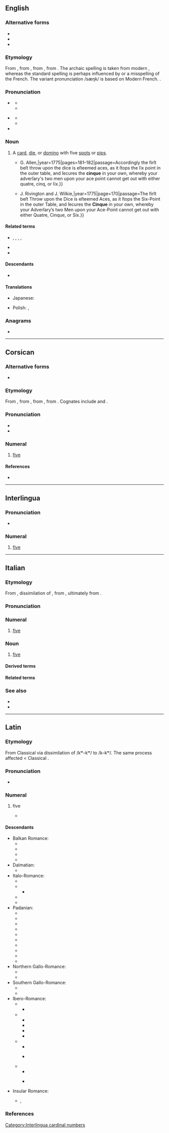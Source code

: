 {{also|Cinque|cinquè}}
==English==

===Alternative forms===
* {{alt|en|cinq||archaic}}
* {{alt|en|sinque||obsolete}}
* {{alt|en|sink|sank||misspellings}}

===Etymology===
{{PIE word|en|pénkʷe}}
From {{inh|en|enm|cink}}, from {{der|en|frm|cinq}}, from {{der|en|VL.|cīnque}}, from {{der|en|la|quīnque}}. The archaic spelling {{m|en|cinq}} is taken from modern {{cog|fr|cinq}}, whereas the standard spelling is perhaps influenced by {{cog|it|cinque}} or a misspelling of the French. The variant pronunciation /sæŋk/ is based on Modern French. {{doublet|en|five|punch|id2=beverage|pimp|id3=five|Pompeii}}.

===Pronunciation===
* {{a|UK|US}} {{IPA|en|/sɪŋk/}}
** {{audio|en|en-us-sink.ogg|Audio (US)}}
** {{homophones|en|cinq|sink|sync|synch}}
* {{a|UK|US}} {{IPA|en|/sæŋk/}}
** {{audio|en|en-us-sank.ogg|Audio (US)}}
** {{homophones|en|cinq|sank}}
* {{rhymes|en|ɪŋk|æŋk|s=1}}

===Noun===
{{en-noun}}

# {{lb|en|dice|card games|dominoes}} A [[card]], [[die]], or [[domino]] with five [[spot]]s or [[pip]]s.
#* {{quote-book|en|author=“a Connoisseur”|chapter=Containing an Account of the Game of ''Back-gammon'', with the most approved Method of playing at it, and the Rules of the Game. Together with the Artifices and Legerdemains that are frequently practised at it.|title=Annals of Gaming; or, The Fair Player’s Sure Guide. Containing Original Treatises on the following Games.{{nb...|Whist. Hazard. Tennis. Lansquenet. Piquet. Billiards. Loo. Quadrille. Lottery. Back-Gammon. All-Fours. Comet, or Pope Joan. To which are subjoined all the Operations, Legerdemains, Manœuvres, Artifices, Tricks, Shuffles, Cuts, Crosses, or any possible indirect Means that can be introduced at those Games.}}|location=London|publisher={{...|Printed for}}G. Allen,{{nb...|No. 59, Pater-noster-Row.}}|year=1775|pages=181–182|passage=Accordingly the firſt beſt throw upon the dice is eſteemed aces, as it ſtops the ſix point in the outer table, and ſecures the '''cinque''' in your own, whereby your adverſary's two men upon your ace point cannot get out with either quatre, cinq, or ſix.}}
#* {{quote-book|en|chapter=Introduction to the Game of Back-Gammon; With the most approved Method of playing at it|editor=Charles Jones|title=Hoyle’s Games Improved. Being Practical Treatises on the following Fashionable Games,{{nb...|viz. Whist, Quadrille, Piquet, Chess, Back-Gammon, Billiards, Cricket, Tennis, Quinze, Hazard, and Lansquenet. In which are also contained, the Method of Betting at those Games upon equal, or advantageous Terms. Including the Laws of the several Games, as settled and agreed to at White’s and Stapleton’s Chocolate-houses.}}|location=London|publisher={{...|Printed for}}J. Rivington and J. Wilkie,{{nb...|St. Paul’s Church-Yard; S. Crowder and R. Baldwin, Pater-noster-Row; T. Caslon, and B. Law, Stationers-Court; T. Lowndes, Fleet-Street; F. Newbery, Ludgate-Street; W. Domville, Royal-Exchange; T. Becket, in the Strand; T. Davies, Covent-Garden; W. Davis, Piccadilly; and J. Ridley, St. James’s-Street.}}|year=1775|page=170|passage=The firſt beſt Throw upon the Dice is eſteemed Aces, as it ſtops the Six-Point in the outer Table, and ſecures the '''Cinque''' in your own, whereby your Adverſary’s two Men upon your Ace-Point cannot get out with either Quatre, Cinque, or Six.}}

====Related terms====
* {{l|en|ace}}, {{l|en|deuce}}, {{l|en|trey}}, {{l|en|cater}}, {{l|en|sice}}
* {{l|en|cinquefoil}}
* {{l|en|Cinque Ports}}

====Descendants====
* {{desc|ja|シンク|tr=shinku|bor=1}}

====Translations====
{{trans-top}}
* Japanese: {{t+|ja|シンク|tr=shinku|sc=Jpan}}
{{trans-mid}}
* Polish: {{t+|pl|cynk|m}}, {{t+|pl|cynek|m}}
{{trans-bottom}}

===Anagrams===
* {{anagrams|en|a=ceinqu|quince}}

----

==Corsican==
{{cardinalbox|co|4|5|6|quattru|sei}}

===Alternative forms===
* {{alter|co|cinqui}}

===Etymology===
From {{inh|co|VL.|cīnque}}, from {{inh|co|la|quinque}}, from {{inh|co|itc-pro|*kʷenkʷe}}, from {{inh|co|ine-pro|*pénkʷe}}. Cognates include {{cog|it|cinque}} and {{cog|fr|cinq}}.

===Pronunciation===
* {{IPA|co|/ˈt͡ʃĩn.kwe/}}
* {{hyph|co|cin|que}}

===Numeral===
{{head|co|numeral|cat2=cardinal numbers}}

# [[five]]

====References====
* {{R:INFCOR|cinque|cinque, cinqui}}

----

==Interlingua==

===Pronunciation===
* {{IPA|ia|/ˈtsiŋ.kwe/}}

===Numeral===
{{head|ia|numeral}}

# [[five]]

[[Category:Interlingua cardinal numbers]]

----

==Italian==
{{cardinalbox|it|4|5|6|quattro|sei|ord=quinto|mult=quintuplo|frac=quinto}}

===Etymology===
From {{inh|it|VL.|cīnque}}, dissimilation of {{inh|it|la|quīnque}}, from {{inh|it|itc-pro|*kʷenkʷe}}, ultimately from {{inh|it|ine-pro|*pénkʷe}}.

===Pronunciation===
{{it-pr|cìnque<audio:LL-Q652 (ita)-Happypheasant-cinque.wav>}}

===Numeral===
{{it-card-inv}}

# [[five]]

===Noun===
{{it-noun|m|#}}

# [[five]]

====Derived terms====
{{col3|it
|{{l|it|cinquecentesco}}
|{{l|it|cinquecento}}, {{l|it|Cinquecento}}
|{{l|it|cinquefoglie}}
|{{l|it|cinquemila}}
|{{l|it|cinque minuti}}
|{{l|it|cinquenne}}
|{{l|it|Cinque Terre}}
|{{l|it|cinquina}}
|{{l|it|qinquennio}}
}}

====Related terms====
{{col3|it
|cinquale
|cinquanta
|quindici
|quinquennale
|quinquennio
}}

===See also===
{{table:playing cards/it}}
* {{l|it|Appendix:Italian numbers}}
* {{l|it|penta-}}

----

==Latin==

===Etymology===
From Classical {{m|la|quīnque}} via dissimilation of /kʷ–kʷ/ to /k–kʷ/. The same process affected {{m|la|cīnquāgintā}} <  Classical {{m|la|quīnquāgintā||fifty}}.

===Pronunciation===
* {{la-IPA|cīnque|eccl=0}}

===Numeral===
{{la-num-noun|cīnque|indecl=1|type=card}}

# {{lb|la|Vulgar Latin|non-standard}} five
#* {{Q|la|year=2nd c. CE||Corpus Inscriptionum Latinarum 10|05939 (1)|refn=<ref>Sapienza University of Rome. 2017. Regio I - Latium et Campania: Fascicolo IV - Latium Adiectum I. Italia epigrafia digitale, vol. II. 110–111.</ref>|quote=... [vi]xit annis quadracinta '''cinque''' ex quo nati sunt fili vigintiunus et Camuriusnia Rofina filia ipsuius qui vixit annis cinquaginta quator baene maerenti fecerunt|t=...lived for forty-'''five''' years and had twenty-one sons and a daughter Camuriusnia Rofina, who lived fifty-four years; [together,] they made [this epitaph] for [their] well-deserving [parent]}}

====Descendants====
{{top3}}
* Balkan Romance:
** {{desc|rup|tsintsi}}
** {{desc|ruo|ćinć}}
** {{desc|ruq|tsints|ţinţi}}
** {{desc|ro|cinci}}
* Dalmatian:
** {{desc|dlm|cenc|čenc|nolb=1}}
* Italo-Romance:
** {{desc|co|cinque|cinqui}}
** {{desc|it|cinque}}
*** {{desc|pml|cinque|bor=1}}
** {{desc|nap|cinquè|cinche}}
** {{desc|scn|cincu}}
* Padanian:
** {{desc|egl|zénc}}
** {{desc|fur|cinc}}
** {{desc|ist|sinque}}
** {{desc|lld|cinch}}
** {{desc|lij|çìnque}}
** {{desc|lmo|cinch}}
** {{desc|pms|sinch}}
** {{desc|rgn|zéncv}}
** {{desc|rm|tschintg|tschentg}}
** {{desc|vec|sinque|zsinque}}
* Northern Gallo-Romance:
** {{desc|frp|cinq}}
** {{desctree|fro|cinc}}
* Southern Gallo-Romance:
** {{desc|ca|cinc}}
** {{desc|oc|cinc}}
* Ibero-Romance:
** {{desc|roa-oan|cinco}}
*** {{desc|an|zinco|cinco}}
** {{desc|roa-ole|cincu}}
*** {{desc|ast|cinco|cincu}}
*** {{desc|ext|cincu}}
*** {{desc|roa-leo|cincu}}
*** {{desc|mwl|cinco}}
** {{desc|roa-opt|cinco|cinque}}
*** {{desc|gl|cinco}}
*** {{desc|pt|cinco}} {{see desc}}
** {{desc|osp|cinco}}
*** {{desc|lad|sinko}}
*** {{desc|es|cinco}} {{see desc}}
* Insular Romance:
** {{desc|sc|chimbe}} {{q|Logudorese}}, {{l|sc|cincu}} {{q|Campidanese}}
{{bottom}}

===References===
<references/>